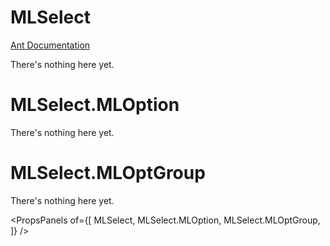 
# MLSelect

[Ant Documentation](https://3x.ant.design/components/select)

There's nothing here yet.


# MLSelect.MLOption

There's nothing here yet.

# MLSelect.MLOptGroup

There's nothing here yet.

<PropsPanels of={[
  MLSelect,
  MLSelect.MLOption,
  MLSelect.MLOptGroup,
]} />
